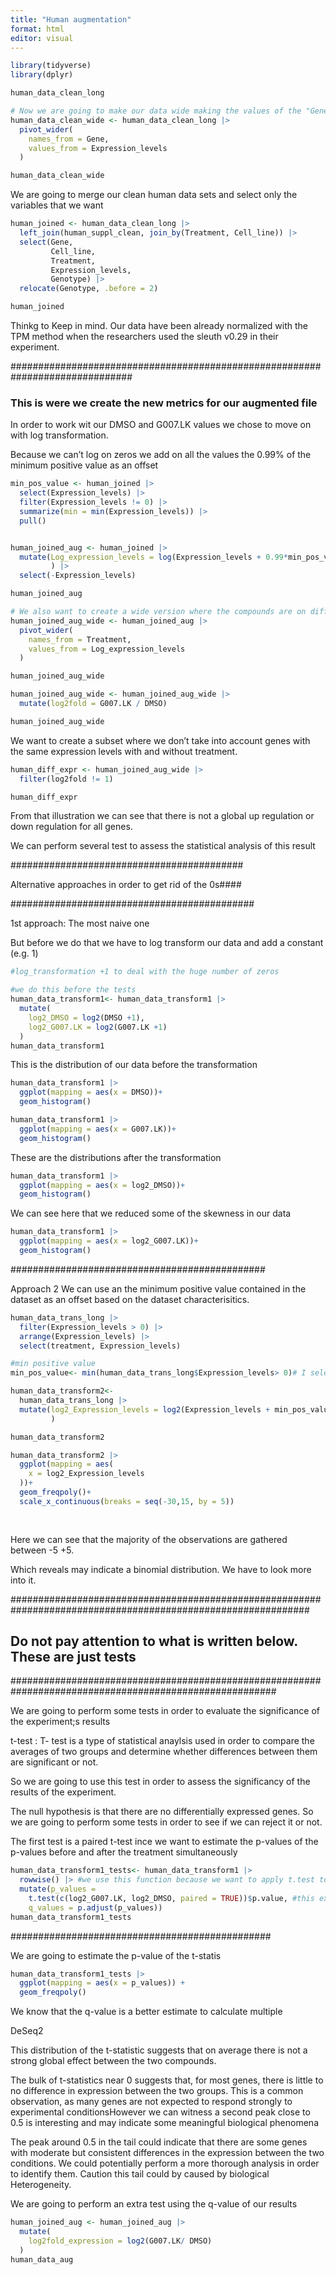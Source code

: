 ```yaml
---
title: "Human augmentation"
format: html
editor: visual
---
```


```r
library(tidyverse)
library(dplyr)
```

```r
human_data_clean_long
```

```r
# Now we are going to make our data wide making the values of the "Genes" our variables  since we want to see how are they affected by the compound G007.LK
human_data_clean_wide <- human_data_clean_long |> 
  pivot_wider(
    names_from = Gene,
    values_from = Expression_levels
  )

human_data_clean_wide
```

We are going to merge our clean human data sets and select only the variables that we want

```r
human_joined <- human_data_clean_long |> 
  left_join(human_suppl_clean, join_by(Treatment, Cell_line)) |>
  select(Gene,
         Cell_line,
         Treatment,
         Expression_levels,
         Genotype) |>
  relocate(Genotype, .before = 2)

human_joined
```

Thinkg to Keep in mind. Our data have been already normalized with the TPM method when the researchers used the sleuth v0.29 in their experiment.

\##############################################################################

### This is were we create the new metrics for our augmented file

In order to work wit our DMSO and G007.LK values we chose to move on with log transformation.

Because we can't log on zeros we add on all the values the 0.99% of the minimum positive value as an offset

```r
min_pos_value <- human_joined |>
  select(Expression_levels) |>
  filter(Expression_levels != 0) |>
  summarize(min = min(Expression_levels)) |>
  pull()


human_joined_aug <- human_joined |> 
  mutate(Log_expression_levels = log(Expression_levels + 0.99*min_pos_value)
         ) |> 
  select(-Expression_levels)

human_joined_aug
```

```r
# We also want to create a wide version where the compounds are on different columns
human_joined_aug_wide <- human_joined_aug |> 
  pivot_wider(
    names_from = Treatment,
    values_from = Log_expression_levels
  )

human_joined_aug_wide
```

```r
human_joined_aug_wide <- human_joined_aug_wide |>
  mutate(log2fold = G007.LK / DMSO)

human_joined_aug_wide
```

We want to create a subset where we don't take into account genes with the same expression levels with and without treatment.

```r
human_diff_expr <- human_joined_aug_wide |>
  filter(log2fold != 1)

human_diff_expr
```

From that illustration we can see that there is not a global up regulation or down regulation for all genes.

We can perform several test to assess the statistical analysis of this result

\##########################################

Alternative approaches in order to get rid of the 0s####

\############################################

1st approach: The most naive one

But before we do that we have to log transform our data and add a constant (e.g. 1)

```r
#log_transformation +1 to deal with the huge number of zeros

#we do this before the tests
human_data_transform1<- human_data_transform1 |> 
  mutate(
    log2_DMSO = log2(DMSO +1),
    log2_G007.LK = log2(G007.LK +1)
  )
human_data_transform1
```

This is the distribution of our data before the transformation

```r
human_data_transform1 |> 
  ggplot(mapping = aes(x = DMSO))+
  geom_histogram()
```

```r
human_data_transform1 |> 
  ggplot(mapping = aes(x = G007.LK))+
  geom_histogram()
```

These are the distributions after the transformation

```r
human_data_transform1 |> 
  ggplot(mapping = aes(x = log2_DMSO))+
  geom_histogram()
```

We can see here that we reduced some of the skewness in our data

```r
human_data_transform1 |> 
  ggplot(mapping = aes(x = log2_G007.LK))+
  geom_histogram()
```

\##############################################

Approach 2 We can use an the minimum positive value contained in the dataset as an offset based on the dataset characterisitics.

```r
human_data_trans_long |> 
  filter(Expression_levels > 0) |> 
  arrange(Expression_levels) |> 
  select(treatment, Expression_levels)
```

```r
#min positive value
min_pos_value<- min(human_data_trans_long$Expression_levels> 0)# I selected this feature as the one with the min value because I found that 

human_data_transform2<-
  human_data_trans_long |> 
  mutate(log2_Expression_levels = log2(Expression_levels + min_pos_value)
         )

human_data_transform2
```

```r
human_data_transform2 |> 
  ggplot(mapping = aes(
    x = log2_Expression_levels
  ))+
  geom_freqpoly()+
  scale_x_continuous(breaks = seq(-30,15, by = 5))
  
  

```

Here we can see that the majority of the observations are gathered between -5 +5.

Which reveals may indicate a binomial distribution. We have to look more into it.

\##############################################################################################################

## Do not pay attention to what is written below. These are just tests

\########################################################################################################

We are going to perform some tests in order to evaluate the significance of the experiment;s results

t-test : T- test is a type of statistical anaylsis used in order to compare the averages of two groups and determine whether differences between them are significant or not.

So we are going to use this test in order to assess the significancy of the results of the experiment.

The null hypothesis is that there are no differentially expressed genes. So we are going to perform some tests in order to see if we can reject it or not.

The first test is a paired t-test ince we want to estimate the p-values of the p-values before and after the treatment simultaneously

```r
human_data_transform1_tests<- human_data_transform1 |> 
  rowwise() |> #we use this function because we want to apply t.test to every one of our observations and get the p.value of each observation
  mutate(p_values = 
    t.test(c(log2_G007.LK, log2_DMSO, paired = TRUE))$p.value, #this extracts the pvalues of the ttest (t.test(c(treatment, control))$p.value) those are the raw p_values
    q_values = p.adjust(p_values))
human_data_transform1_tests
```

\###############################################

We are going to estimate the p-value of the t-statis

```r
human_data_transform1_tests |> 
  ggplot(mapping = aes(x = p_values)) +
  geom_freqpoly()
```

We know that the q-value is a better estimate to calculate multiple

DeSeq2

This distribution of the t-statistic suggests that on average there is not a strong global effect between the two compounds.

The bulk of t-statistics near 0 suggests that, for most genes, there is little to no difference in expression between the two groups. This is a common observation, as many genes are not expected to respond strongly to experimental conditionsHowever we can witness a second peak close to 0.5 is interesting and may indicate some meaningful biological phenomena

The peak around 0.5 in the tail could indicate that there are some genes with moderate but consistent differences in the expression between the two conditions. We could potentially perform a more thorough analysis in order to identify them. Caution this tail could by caused by biological Heterogeneity.

We are going to perform an extra test using the q-value of our results

```r
human_joined_aug <- human_joined_aug |> 
  mutate(
    log2fold_expression = log2(G007.LK/ DMSO)
  )
human_data_aug
```
